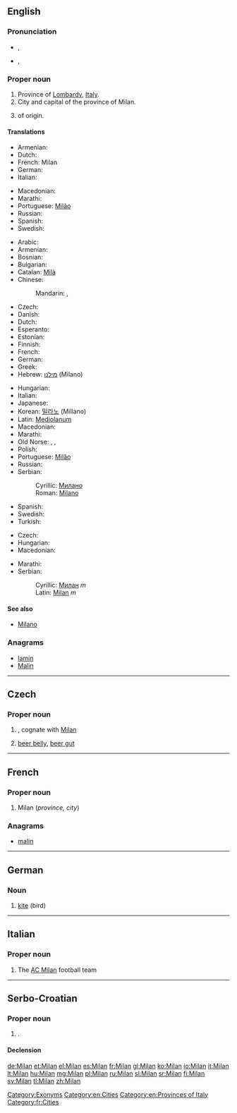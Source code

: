{{also|milan|Milán}}
==English==
{{wikipedia}}

===Pronunciation===
* {{IPA|/mɪˈlæn/}}, {{X-SAMPA|/mi"l{n/}}
* {{IPA|/mɪˈlɑːn/}}, {{X-SAMPA|/mi"lAn/}}

===Proper noun===
{{en-proper noun}}

# Province of [[Lombardy]], [[Italy]].
# City and capital of the province of Milan.
# {{given name|male|from=Slavonic}} of {{etyl|sla}} origin.

====Translations====
{{trans-top|province}}
* Armenian: {{t-|hy|Միլան|tr=Milan}}
* Dutch: {{t+|nl|Milaan|n}}
* French: Milan <!--gender?-->
* German: {{t+|de|Mailand}}
* Italian: {{t+|it|Milano}}
{{trans-mid}}
* Macedonian: {{t-|mk|Милано|n|tr=Miláno}}
* Marathi: {{t-|mr|मिलान|tr=milāna|sc=Deva}}
* Portuguese: [[Milão]]
* Russian: {{t+|ru|Милан|m|tr=Milán}}
* Spanish: {{t+|es|Milán}}
* Swedish: {{t+|sv|Milano}}
{{trans-bottom}}

{{trans-top|city and capital}}
* Arabic: {{t-|ar|ميلانو|m|tr=milaanu}}
* Armenian: {{t-|hy|Միլան|tr=Milan}}
* Bosnian: {{t-|bs|Milano|m}}
* Bulgarian: {{t-|bg|Милано}}
* Catalan: [[Milà]]
* Chinese:
*: Mandarin: {{t|cmn|米蘭|sc=Hani}},  {{t|cmn|米兰|tr=Mǐlán|sc=Hani}}
* Czech: {{t+|cs|Milán|m}}
* Danish: {{t-|da|Milano}}
* Dutch: {{t+|nl|Milaan|n}}
* Esperanto: {{t-|eo|Milano|xs=Esperanto}}
* Estonian: {{t-|et|Milano}}
* Finnish: {{t+|fi|Milano}}
* French: {{t+|fr|Milan|f}}
* German: {{t+|de|Mailand}}
* Greek: {{t+|el|Μιλάνο|n|tr=Miláno}}
* Hebrew: [[מילנו]] (Milano)
{{trans-mid}}
* Hungarian: {{t+|hu|Milánó}}
* Italian: {{t+|it|Milano|f}}
* Japanese: {{t-|ja|ミラノ|tr=Mirano}}
* Korean: [[밀라노]] (Millano)
* Latin: [[Mediolanum]]
* Macedonian: {{t-|mk|Милано|n|tr=Miláno}}
* Marathi: {{t-|mr|मिलान|tr=milāna|sc=Deva}}
* Old Norse: {{tø|non|Meilansborg|f}}, {{tø|non|Meilangsborg|f}}, {{tø|non|Melansborg|f}}
* Polish: {{t+|pl|Mediolan|m}}
* Portuguese: [[Milão]] {{m}}
* Russian: {{t+|ru|Милан|m|tr=Milán}}
* Serbian:
*: Cyrillic: [[Милано#Serbian|Милано]] {{m}}
*: Roman: [[Milano#Serbian|Milano]] {{m}}
* Spanish: {{t+|es|Milán}}
* Swedish: {{t+|sv|Milano}}
* Turkish: {{t+|tr|Milano}}
{{trans-bottom}}

{{trans-top|male given name}}
* Czech: {{t-|cs|Milan|m}}
* Hungarian: {{t+|hu|Milán}}
* Macedonian: {{t-|mk|Милан|m|tr=Mílan}}
{{trans-mid}}
* Marathi: {{t-|mr|मिलान|tr=milāna|sc=Deva}}
* Serbian:
*: Cyrillic: [[Милан#Serbian|Милан]] ''m''
*: Latin: [[Milan#Serbian|Milan]] ''m''
{{trans-bottom}}

====See also====
* [[Milano]]

===Anagrams===
* [[lamin#English|lamin]]
* [[Malin#English|Malin]]

[[Category:Exonyms]]
[[Category:en:Cities]]
[[Category:en:Provinces of Italy]]

----

==Czech==

===Proper noun===
{{head|cs|proper noun|g=m}}

# {{given name|male|lang=cs}}, cognate with [[#English|Milan]]
# {{slang|lang=cs}} [[beer belly]], [[beer gut]]

----

==French==

===Proper noun===
{{fr-proper noun}}

# Milan (''province, city'')

===Anagrams===
* [[malin#French|malin]]

[[Category:fr:Cities]]

----

==German==

===Noun===
{{head|de|noun|g=m}}

# [[kite]] (bird)

----

==Italian==

===Proper noun===
{{wikipedia|lang=it}}
{{it-proper noun}}

# The [[w:it:Associazione Calcio Milan|AC Milan]] football team

----

==Serbo-Croatian==

===Proper noun===
{{sh-proper noun|g=m|r|Милан}}

# {{given name|male|lang=sh}}.

====Declension====
{{sh-decl-noun|sc=Latn
|Milan|-
|Milana|-
|Milanu|-
|Milana|-
|Milane|-
|Milanom|-
|Milanu|-
}}

{{attention|sh}}

[[de:Milan]]
[[et:Milan]]
[[el:Milan]]
[[es:Milan]]
[[fr:Milan]]
[[gl:Milan]]
[[ko:Milan]]
[[io:Milan]]
[[it:Milan]]
[[lt:Milan]]
[[hu:Milan]]
[[mg:Milan]]
[[pl:Milan]]
[[ru:Milan]]
[[sl:Milan]]
[[sr:Milan]]
[[fi:Milan]]
[[sv:Milan]]
[[tl:Milan]]
[[zh:Milan]]